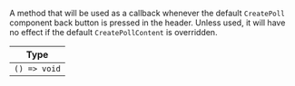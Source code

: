 A method that will be used as a callback whenever the default `CreatePoll` component back button is pressed in the header. Unless used, it will have no effect if the default `CreatePollContent` is overridden.

| Type         |
| ------------ |
| `() => void` |
